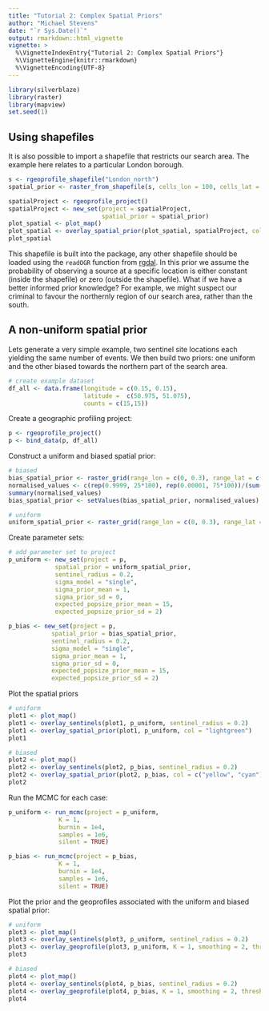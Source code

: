 ```yaml
---
title: "Tutorial 2: Complex Spatial Priors"
author: "Michael Stevens"
date: "`r Sys.Date()`"
output: rmarkdown::html_vignette
vignette: >
  %\VignetteIndexEntry{"Tutorial 2: Complex Spatial Priors"}
  %\VignetteEngine{knitr::rmarkdown}
  %\VignetteEncoding{UTF-8}
---
```


```r
library(silverblaze)
library(raster)
library(mapview)
set.seed(1)
```

## Using shapefiles

It is also possible to import a shapefile that restricts our search area. The example here relates to a particular London borough.

```r
s <- rgeoprofile_shapefile("London_north")
spatial_prior <- raster_from_shapefile(s, cells_lon = 100, cells_lat = 100)
```
```r
spatialProject <- rgeoprofile_project()
spatialProject <- new_set(project = spatialProject,
                          spatial_prior = spatial_prior)
plot_spatial <- plot_map()
plot_spatial <- overlay_spatial_prior(plot_spatial, spatialProject, col = "red", opacity = 0.2)
plot_spatial
```

This shapefile is built into the package, any other shapefile should be loaded using the `readOGR` function from [rgdal](https://cran.r-project.org/web/packages/rgdal/index.html). In this prior we assume the probability of observing a source at a specific location is either constant (inside the shapefile) or zero (outside the shapefile). What if we have a better informed prior knowledge? For example, we might suspect our criminal to favour the northernly region of our search area, rather than the south.    

## A non-uniform spatial prior

Lets generate a very simple example, two sentinel site locations each yielding the same number of events. We then build two priors: one uniform and the other biased towards the northern part of the search area.

```r
# create example dataset
df_all <- data.frame(longitude = c(0.15, 0.15), 
                     latitude =  c(50.975, 51.075),
                     counts = c(15,15))
```

Create a geographic profiling project:

```r
p <- rgeoprofile_project()
p <- bind_data(p, df_all)
```

Construct a uniform and biased spatial prior:

```r
# biased
bias_spatial_prior <- raster_grid(range_lon = c(0, 0.3), range_lat = c(50.95,51.1), guard_rail = 0.01)
normalised_values <- c(rep(0.9999, 25*100), rep(0.00001, 75*100))/(sum(c(rep(0.9999, 25*100), rep(0.00001, 75*100))))
summary(normalised_values)
bias_spatial_prior <- setValues(bias_spatial_prior, normalised_values)

# uniform
uniform_spatial_prior <- raster_grid(range_lon = c(0, 0.3), range_lat = c(50.95,51.1), guard_rail = 0.01)
```

Create parameter sets:

```r
# add parameter set to project
p_uniform <- new_set(project = p,
             spatial_prior = uniform_spatial_prior,
             sentinel_radius = 0.2,
             sigma_model = "single",
             sigma_prior_mean = 1,
             sigma_prior_sd = 0,
             expected_popsize_prior_mean = 15,
             expected_popsize_prior_sd = 2)

p_bias <- new_set(project = p,
            spatial_prior = bias_spatial_prior,
            sentinel_radius = 0.2,
            sigma_model = "single",
            sigma_prior_mean = 1,
            sigma_prior_sd = 0,
            expected_popsize_prior_mean = 15,
            expected_popsize_prior_sd = 2)
```

Plot the spatial priors

```r
# uniform
plot1 <- plot_map()
plot1 <- overlay_sentinels(plot1, p_uniform, sentinel_radius = 0.2)
plot1 <- overlay_spatial_prior(plot1, p_uniform, col = "lightgreen")
plot1

# biased
plot2 <- plot_map()
plot2 <- overlay_sentinels(plot2, p_bias, sentinel_radius = 0.2)
plot2 <- overlay_spatial_prior(plot2, p_bias, col = c("yellow", "cyan"))
plot2
```

Run the MCMC for each case: 

```r
p_uniform <- run_mcmc(project = p_uniform,
              K = 1,
              burnin = 1e4,
              samples = 1e6,
              silent = TRUE)

p_bias <- run_mcmc(project = p_bias,
              K = 1,
              burnin = 1e4,
              samples = 1e6,
              silent = TRUE)
```

Plot the prior and the geoprofiles associated with the uniform and biased spatial prior:

```r
# uniform
plot3 <- plot_map()
plot3 <- overlay_sentinels(plot3, p_uniform, sentinel_radius = 0.2)
plot3 <- overlay_geoprofile(plot3, p_uniform, K = 1, smoothing = 2, threshold = 0.1)
plot3

# biased
plot4 <- plot_map()
plot4 <- overlay_sentinels(plot4, p_bias, sentinel_radius = 0.2)
plot4 <- overlay_geoprofile(plot4, p_bias, K = 1, smoothing = 2, threshold = 0.1)
plot4
```
